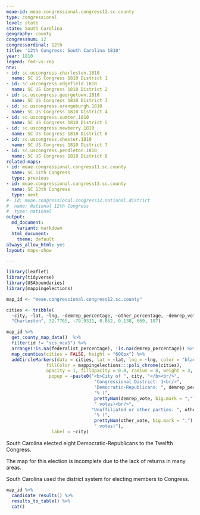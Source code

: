 ```yaml
---
meae-id: meae.congressional.congress12.sc.county
type: congressional
level: state
state: South Carolina
geography: county
congressnum: 12
congressordinal: 12th
title: '12th Congress: South Carolina 1810'
year: 1810
legend: fed-vs-rep
nnv:
- id: sc.uscongress.charleston.1810
  name: SC US Congress 1810 District 1
- id: sc.uscongress.edgefield.1810
  name: SC US Congress 1810 District 2
- id: sc.uscongress.georgetown.1810
  name: SC US Congress 1810 District 3
- id: sc.uscongress.orangeburgh.1810
  name: SC US Congress 1810 District 4
- id: sc.uscongress.sumter.1810
  name: SC US Congress 1810 District 5
- id: sc.uscongress.newberry.1810
  name: SC US Congress 1810 District 6
- id: sc.uscongress.chester.1810
  name: SC US Congress 1810 District 7
- id: sc.uscongress.pendleton.1810
  name: SC US Congress 1810 District 8
related-maps:
- id: meae.congressional.congress11.sc.county
  name: SC 11th Congress
  type: previous
- id: meae.congressional.congress13.sc.county
  name: SC 13th Congress
  type: next
#- id: meae.congressional.congress12.national.district
#  name: National 12th Congress
#  type: national
output:
  md_document:
    variant: markdown
  html_document:
    theme: default
always_allow_html: yes
layout: maps-show

---
```


```r
library(leaflet)
library(tidyverse)
library(USAboundaries)
library(mappingelections)

map_id <- "meae.congressional.congress12.sc.county"

cities <- tribble(
  ~city, ~lat, ~lng, ~demrep_percentage, ~other_percentage, ~demrep_vote, ~other_vote, 
  "Charleston", 32.7765, -79.9311, 0.862, 0.138, 669, 107)
```

<div class="map">

```r
map_id %>%
  get_county_map_data()  %>%
  filter(id != "scs_nca5") %>% 
  arrange(!is.na(federalist_percentage), !is.na(demrep_percentage)) %>%
  map_counties(cities = FALSE, height = "600px") %>% 
  addCircleMarkers(data = cities, lat = ~lat, lng = ~lng, color = "black",
               fillColor = mappingelections:::poli_chrome(cities),
               opacity = 1, fillOpacity = 0.8, radius = 8, weight = 3,
                popup = ~paste0("<b>City of ", city, "</b><br/>",
                                 "Congressional District: 1<br/>",
                                 "Democratic-Republicans: ", demrep_percentage * 100,
                                 "% (", 
                                 prettyNum(demrep_vote, big.mark = ","),
                                 " votes)<br/>",
                                "Unaffiliated or other parties: ", other_percentage * 100,
                                 "% (", 
                                 prettyNum(other_vote, big.mark = ","),
                                 " votes)"),
                 label = ~city)
```

</div>

South Carolina elected eight Democratic-Republicans to the Twelfth Congress.

The map for this election is incomplete due to the lack of returns in many areas.

South Carolina used the district system for electing members to Congress.

<div class="results-table">

```r
map_id %>%
  candidate_results() %>%
  results_to_table() %>%
  cat()
```

</div>
